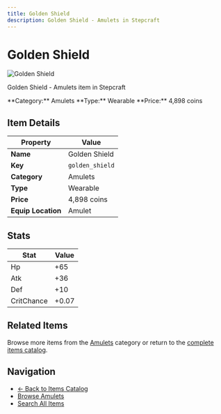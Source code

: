 ```yaml
---
title: Golden Shield
description: Golden Shield - Amulets in Stepcraft
---
```


# Golden Shield

<div className="flex items-start gap-6 mb-8">
  <div className="flex-shrink-0">
    <img src="/assets/resources/trinketry/amulets/golden_shield.png" alt="Golden Shield" className="w-24 h-24 border rounded-lg" />
  </div>
  <div className="flex-1">
    <div className="space-y-2">
      <p className="text-lg text-muted-foreground">Golden Shield - Amulets item in Stepcraft</p>
      <div className="flex flex-wrap gap-4 text-sm">
        <span className="px-2 py-1 bg-blue-100 dark:bg-blue-900 rounded-md">
          **Category:** Amulets
        </span>
        <span className="px-2 py-1 bg-green-100 dark:bg-green-900 rounded-md">
          **Type:** Wearable
        </span>
        <span className="px-2 py-1 bg-yellow-100 dark:bg-yellow-900 rounded-md">
          **Price:** 4,898 coins
        </span>
      </div>
    </div>
  </div>
</div>

## Item Details

| Property | Value |
|----------|-------|
| **Name** | Golden Shield |
| **Key** | `golden_shield` |
| **Category** | Amulets |
| **Type** | Wearable |
| **Price** | 4,898 coins |
| **Equip Location** | Amulet |



## Stats

| Stat | Value |
|------|-------|
| Hp | +65 |
| Atk | +36 |
| Def | +10 |
| CritChance | +0.07 |


## Related Items

Browse more items from the [Amulets](/docs/items#amulets) category or return to the [complete items catalog](/docs/items).

## Navigation

- [← Back to Items Catalog](/docs/items)
- [Browse Amulets](/docs/items#amulets)
- [Search All Items](/search)
